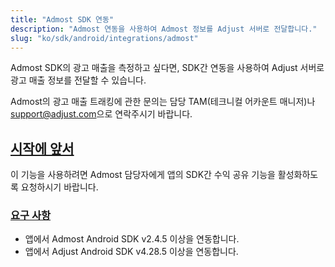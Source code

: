 ```yaml
---
title: "Admost SDK 연동"
description: "Admost 연동을 사용하여 Admost 정보를 Adjust 서버로 전달합니다."
slug: "ko/sdk/android/integrations/admost"
---
```


Admost SDK의 광고 매출을 측정하고 싶다면, SDK간 연동을 사용하여 Adjust 서버로 광고 매출 정보를 전달할 수 있습니다.

<Callout type="note">

Admost의 광고 매출 트래킹에 관한 문의는 담당 TAM\(테크니컬 어카운트 매니저\)나 [support@adjust.com](mailto:support@adjust.com)으로 연락주시기 바랍니다.

</Callout>

## [시작에 앞서](before-you-begin)

이 기능을 사용하려면 Admost 담당자에게 앱의 SDK간 수익 공유 기능을 활성화하도록 요청하시기 바랍니다.

### [요구 사항](requirments)

-  앱에서 Admost Android SDK v2\.4\.5 이상을 연동합니다.
-  앱에서 Adjust Android SDK v4\.28\.5 이상을 연동합니다.
